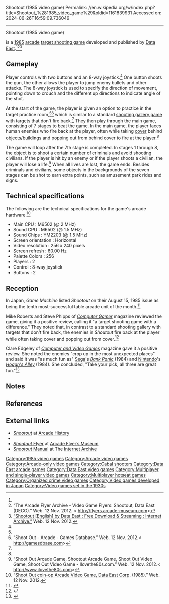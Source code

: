 Shootout (1985 video game)
Permalink: //en.wikipedia.org/w/index.php?title=Shootout_%281985_video_game%29&oldid=1161839931
Accessed on: 2024-06-26T16:59:09.736049



------
Shootout (1985 video game)
{{Infobox video game
|title = Shootout
|image = ShootOut arcadeflyer.png
|image_size = 256px
|caption = North American arcade flyer of ''Shootout''.
|developer = [[Data East]]
|publisher = Data East
|released = {{vgrelease|JP|[[1985 in video gaming|July 1985]]<ref>{{cite web |title=シュートアウト |trans-title=Shootout |url=https://mediaarts-db.bunka.go.jp/id/M732378 |website=Media Arts Database |publisher=[[Agency for Cultural Affairs]] |access-date=9 May 2021}}</ref>|NA|September 16, 1985<ref>{{cite web |title=Shootout (Registration Number PA0000278564) |url=https://cocatalog.loc.gov |website=[[United States Copyright Office]] |access-date=9 May 2021}}</ref>|EU|October 1985<ref name="CG7"/>}}
|platforms= [[Arcade game|Arcade]]
|genre = [[Shooting gallery game|Target shooting]]<ref name="CG7"/>
|modes = [[Single player]], up to 2 players, alternating turns
}}

{{nihongo foot|'''''Shootout'''''|シュートアウト|Shūtoauto|lead=yes|group=lower-alpha}} is a [[1985 in video gaming|1985]] [[Arcade game|arcade]] [[Shooting gallery game|target shooting game]] developed and published by [[Data East]].<ref name="CG7"/><ref>“The Arcade Flyer Archive - Video Game Flyers: Shootout, Data East (DECO).” Web. 12 Nov. 2012. < http://flyers.arcade-museum.com></ref><ref name="archive.org">[https://archive.org/details/shootoutenglish “Shootout &#91;English&#93; by Data East : Free Download & Streaming : Internet Archive.”] Web. 12 Nov. 2012.</ref>

==Gameplay==
Player controls with two buttons and an 8-way joystick.<ref name="archive.org"/> One button shoots the gun, the other allows the player to jump enemy bullets and other attacks. The 8-way joystick is used to specify the direction of movement, pointing down to crouch and the different up directions to indicate angle of the shot.

At the start of the game, the player is given an option to practice in the target practice room,<ref name="CG7"/><ref>“Shoot Out - Arcade - Games Database.” Web. 12 Nov. 2012.< http://gamesdbase.com></ref> which is similar to a standard [[shooting gallery game]] with targets that don't fire back.<ref name="CG7"/> They then play through the main game, consisting of 7 stages to beat the game. In the main game, the player faces human enemies who fire back at the player, often while taking [[Cover system|cover]] behind objects/buildings and popping out from behind cover to fire at the player.<ref name="CG7"/>

The game will loop after the 7th stage is completed. In stages 1 through 8, the object is to shoot a certain number of criminals and avoid shooting civilians. If the player is hit by an enemy or if the player shoots a civilian, the player will lose a life.<ref>“Shoot Out Arcade Game, Shootout Arcade Game, Shoot Out Video Game, Shoot Out Video Game - Ilovethe80s.com.” Web. 12 Nov. 2012.< http://www.ilovethe80s.com></ref> When all lives are lost, the game ends. Besides criminals and civilians, some objects in the backgrounds of the seven stages can be shot to earn extra points, such as amusement park rides and signs.

==Technical specifications==
The following are the technical specifications for the game's arcade hardware.<ref>“[http://www.arcade-history.com Shoot Out coin-op Arcade Video Game, Data East Corp]. (1985).” Web. 12 Nov. 2012.</ref>

* Main CPU : M6502 (@ 2&nbsp;MHz)
* Sound CPU : M6502 (@ 1.5&nbsp;MHz)
* Sound Chips : YM2203 (@ 1.5&nbsp;MHz)
* Screen orientation : Horizontal
* Video resolution : 256 x 240 pixels
* Screen refresh : 60.00&nbsp;Hz
* Palette Colors : 256
* Players : 2
* Control : 8-way joystick
* Buttons : 2

== Reception ==
In Japan, ''Game Machine'' listed ''Shootout'' on their August 15, 1985 issue as being the tenth most-successful table arcade unit of the month.<ref>{{cite magazine|title=Game Machine's Best Hit Games 25 - テーブル型TVゲーム機 (Table Videos)|magazine=[[:ja:ゲームマシン|Game Machine]]|issue=266|publisher=[[:ja:アミューズメント通信社|Amusement Press, Inc.]]|date=15 August 1985|page=21|lang=ja}}</ref>

Mike Roberts and Steve Phipps of ''[[Computer Gamer]]'' magazine reviewed the game, giving it a positive review, calling it "a target shooting game with a difference." They noted that, in contrast to a standard shooting gallery with targets that don't fire back, the enemies in ''Shoutout'' fire back at the player while often taking cover and popping out from cover.<ref name="CG7">{{cite magazine |last1=Roberts |first1=Mike |last2=Phipps |first2=Steve |title=Coin-Op Connection |magazine=[[Computer Gamer]] |date=October 1985 |issue=7 |publisher=[[Argus Press]] |location=United Kingdom |pages=18–9 |url=https://archive.org/details/Computer_Gamer_Issue_07_1985-10_Argus_Press_GB/page/n17/mode/2up}}</ref>

Clare Edgeley of ''[[Computer and Video Games]]'' magazine gave it a positive review. She noted the enemies "crop up in the most unexpected places" and said it was "as much fun as" [[Sega]]'s ''[[Bank Panic]]'' (1984) and [[Nintendo]]'s ''[[Hogan's Alley (video game)|Hogan's Alley]]'' (1984). She concluded, "Take your pick, all three are great fun."<ref>{{cite magazine |last1=Edgeley |first1=Clare |title=Arcade Action |magazine=[[Computer and Video Games]] |date=16 December 1985 |issue=51 (January 1986) |pages=54–5 |url=https://archive.org/details/cvg-magazine-051/page/n53/mode/2up}}</ref>

==Notes==
{{Notelist}}

==References==
{{Reflist}}

==External links==
* [http://www.arcade-history.com/?n=shoot-out&page=detail&id=2425 ''Shootout''] at [http://www.arcade-history.com/index.php?page=news Arcade History]
* {{KLOV game|id=9530}}
* [http://flyers.arcade-museum.com/?page=flyer&db=videodb&id=2336&image=1 ''Shootout'' Flyer] at [http://flyers.arcade-museum.com/ Arcade Flyer’s Museum]
* [https://archive.org/details/shootoutenglish ''Shootout'' Manual] at The [[Internet Archive]]

[[Category:1985 video games]]
[[Category:Arcade video games]]
[[Category:Arcade-only video games]]
[[Category:Cabal shooters]]
[[Category:Data East arcade games]]
[[Category:Data East video games]]
[[Category:Multiplayer and single-player video games]]
[[Category:Multiplayer hotseat games]]
[[Category:Organized crime video games]]
[[Category:Video games developed in Japan]]
[[Category:Video games set in the 1930s]]